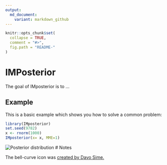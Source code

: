 ```yaml
---
output:
  md_document:
    variant: markdown_github
---
```


<!-- README.md is generated from README.Rmd. Please edit that file -->

```r
knitr::opts_chunk$set(
  collapse = TRUE,
  comment = "#>",
  fig.path = "README-"
)
```

# IMPosterior

The goal of IMposterior is to ...

## Example

This is a basic example which shows you how to solve a common problem:

```r
library(IMposterior)
set.seed(9782)
x <- rnorm(1000)
IMposterior(x= x, MME=1)
```

![Posterior distribution](./Posterior.gif)
# Notes

The bell-curve icon was [created by Davo Sime.](https://thenounproject.com/term/bell-curve/614251/)
